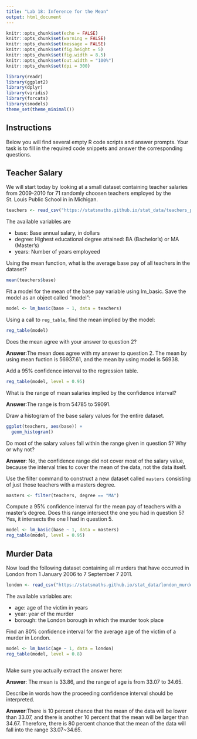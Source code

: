 ---
title: "Lab 18: Inference for the Mean"
output: html_document
---

```{r setup, include=FALSE}
knitr::opts_chunk$set(echo = FALSE)
knitr::opts_chunk$set(warning = FALSE)
knitr::opts_chunk$set(message = FALSE)
knitr::opts_chunk$set(fig.height = 5)
knitr::opts_chunk$set(fig.width = 8.5)
knitr::opts_chunk$set(out.width = "100%")
knitr::opts_chunk$set(dpi = 300)

library(readr)
library(ggplot2)
library(dplyr)
library(viridis)
library(forcats)
library(smodels)
theme_set(theme_minimal())
```

## Instructions

Below you will find several empty R code scripts and answer prompts. Your task
is to fill in the required code snippets and answer the corresponding
questions.

## Teacher Salary

We will start today by looking at a small dataset containing teacher
salaries from 2009-2010 for 71 randomly choosen teachers employed by the
St. Louis Public School in in Michigan.

```{r}
teachers <- read_csv("https://statsmaths.github.io/stat_data/teachers_pay.csv")
```

The available variables are

- base: Base annual salary, in dollars
- degree: Highest educational degree attained: BA (Bachelor's) or MA (Master's)
- years: Number of years employeed

Using the mean function, what is the average base pay of all teachers
in the dataset?

```{r}
mean(teachers$base)
```

Fit a model for the mean of the base pay variable using lm_basic. Save
the model as an object called "model":

```{r}
model <- lm_basic(base ~ 1, data = teachers)
```

Using a call to `reg_table`, find the mean implied by the model:

```{r}
reg_table(model)
```

Does the mean agree with your answer to question 2?

**Answer**:The mean does agree with my answer to question 2. The mean by using mean fuction is 56937.61, and the mean by using model is 56938. 

Add a 95% confidence interval to the regression table.

```{r}
reg_table(model, level = 0.95)
```

What is the range of mean salaries implied by the confidence interval?

**Answer**:The range is from 54785 to 59091.

Draw a histogram of the base salary values for the entire dataset.

```{r}
ggplot(teachers, aes(base)) +
  geom_histogram()
```

Do most of the salary values fall within the range given in question 5? Why
or why not?

**Answer**: No, the confidence range did not cover most of the salary value, because the interval tries to cover the mean of the data, not the data itself. 

Use the filter command to construct a new dataset called `masters` consisting
of just those teachers with a masters degree.

```{r}
masters <- filter(teachers, degree == "MA")
```

Compute a 95% confidence interval for the mean pay of teachers with a master's
degree. Does this range intersect the one you had in question 5? 
Yes, it intersects the one I had in question 5.

```{r}
model <- lm_basic(base ~ 1, data = masters)
reg_table(model, level = 0.95)
```

## Murder Data

Now load the following dataset containing all murders that have occurred in
London from 1 January 2006 to 7 September 7 2011.

```{r}
london <- read_csv("https://statsmaths.github.io/stat_data/london_murders.csv")
```

The available variables are:

- age: age of the victim in years
- year: year of the murder
- borough: the London borough in which the murder took place

Find an 80% confidence interval for the average age of the victim of a
murder in London.

```{r}
model <- lm_basic(age ~ 1, data = london)
reg_table(model, level = 0.8)
  
```

Make sure you actually extract the answer here:

**Answer**: The mean is 33.86, and the range of age is from 33.07 to 34.65.

Describe in words how the proceeding confidence interval should be
interpreted.

**Answer**:There is 10 percent chance that the mean of the data will be lower than 33.07, and there is another 10 percent that the mean will be larger than 34.67. Therefore, there is 80 percent chance that the mean of the data will fall into the range 33.07~34.65.









